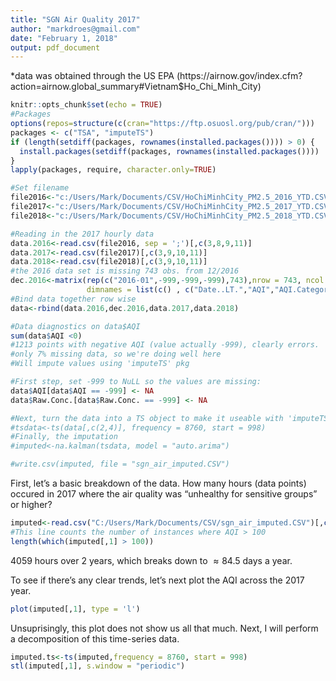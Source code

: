 ---
title: "SGN Air Quality 2017"
author: "markdroes@gmail.com"
date: "February 1, 2018"
output: pdf_document
---

*data was obtained through the US EPA (https://airnow.gov/index.cfm?action=airnow.global_summary#Vietnam$Ho_Chi_Minh_City)

```{r setup, include=FALSE}
knitr::opts_chunk$set(echo = TRUE)
#Packages
options(repos=structure(c(cran="https://ftp.osuosl.org/pub/cran/")))  
packages <- c("TSA", "imputeTS") 
if (length(setdiff(packages, rownames(installed.packages()))) > 0) {
  install.packages(setdiff(packages, rownames(installed.packages())))  
}  
lapply(packages, require, character.only=TRUE)

#Set filename
file2016<-"c:/Users/Mark/Documents/CSV/HoChiMinhCity_PM2.5_2016_YTD.CSV"
file2017<-"c:/Users/Mark/Documents/CSV/HoChiMinhCity_PM2.5_2017_YTD.CSV"
file2018<-"c:/Users/Mark/Documents/CSV/HoChiMinhCity_PM2.5_2018_YTD.CSV"
```

```{r}
#Reading in the 2017 hourly data
data.2016<-read.csv(file2016, sep = ';')[,c(3,8,9,11)]
data.2017<-read.csv(file2017)[,c(3,9,10,11)]
data.2018<-read.csv(file2018)[,c(3,9,10,11)]
#the 2016 data set is missing 743 obs. from 12/2016
dec.2016<-matrix(rep(c("2016-01",-999,-999,-999),743),nrow = 743, ncol = 4, byrow = T,
                 dimnames = list(c() , c("Date..LT.","AQI","AQI.Category","Raw.Conc.")))
#Bind data together row wise
data<-rbind(data.2016,dec.2016,data.2017,data.2018)

#Data diagnostics on data$AQI
sum(data$AQI <0)
#1213 points with negative AQI (value actually -999), clearly errors.
#only 7% missing data, so we're doing well here
#Will impute values using 'imputeTS' pkg

#First step, set -999 to NuLL so the values are missing:
data$AQI[data$AQI == -999] <- NA
data$Raw.Conc.[data$Raw.Conc. == -999] <- NA

#Next, turn the data into a TS object to make it useable with 'imputeTS'
#tsdata<-ts(data[,c(2,4)], frequency = 8760, start = 998)
#Finally, the imputation
#imputed<-na.kalman(tsdata, model = "auto.arima")

#write.csv(imputed, file = "sgn_air_imputed.CSV")

```

First, let's a basic breakdown of the data.  How many hours (data points) occured in 2017 where the air quality was "unhealthy for sensitive groups" or higher?

```{r}
imputed<-read.csv("C:/Users/Mark/Documents/CSV/sgn_air_imputed.CSV")[,c(2,3)]
#This line counts the number of instances where AQI > 100
length(which(imputed[,1] > 100))
```

4059 hours over 2 years, which breaks down to $\approx 84.5$ days a year.

To see if there's any clear trends, let's next plot the AQI across the 2017 year.

```{r}
plot(imputed[,1], type = 'l')
```

Unsuprisingly, this plot does not show us all that much.  Next, I will perform a decomposition of this time-series data.

```{r}
imputed.ts<-ts(imputed,frequency = 8760, start = 998)
stl(imputed[,1], s.window = "periodic")
```
